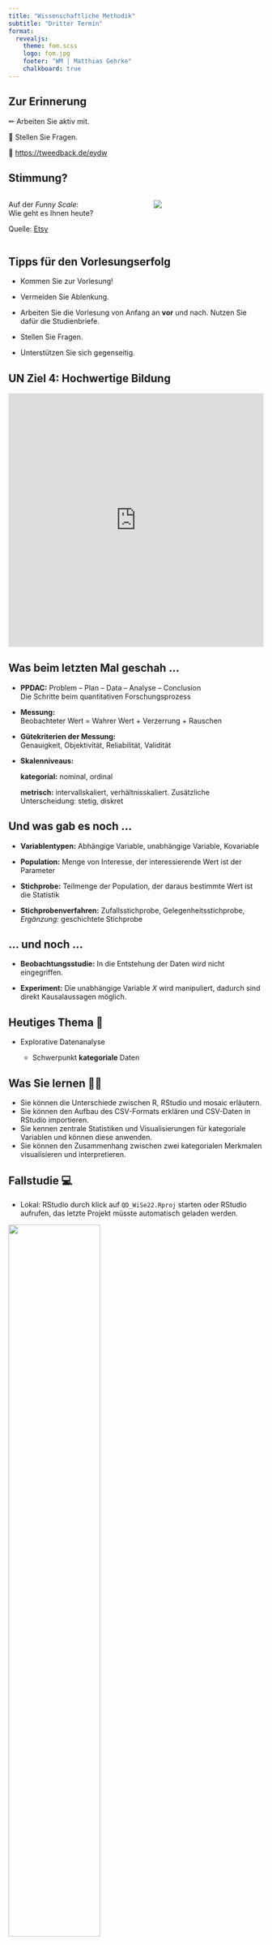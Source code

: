 ```yaml
---
title: "Wissenschaftliche Methodik"
subtitle: "Dritter Termin"
format: 
  revealjs:
    theme: fom.scss
    logo: fom.jpg
    footer: "WM | Matthias Gehrke"
    chalkboard: true
---
```

## Zur Erinnerung

&#x270F; Arbeiten Sie aktiv mit.

&#x1F937; Stellen Sie Fragen.

<!-- ===> noch anpassen <=== -->
&#x1F4AA; [https://tweedback.de/eydw](https://tweedback.de/eydw)

## Stimmung?

::: {.columns}

:::: {.column width="55%"}
Auf der *Funny Scale*:  
Wie geht es Ihnen heute?

::::: aside
Quelle: [Etsy](https://www.etsy.com/de/listing/1032124670/emotion-check-in-emotional-regulation?ga_order=most_relevant&ga_search_type=all&ga_view_type=gallery&ga_search_query=stimmung+skala&ref=sr_gallery-1-16&sts=1)
:::::

::::

:::: {.column width="45%"}
![](img/fun-scale.jpg){fig-align="center" }
::::

:::

## Tipps für den Vorlesungserfolg

- Kommen Sie zur Vorlesung!

- Vermeiden Sie Ablenkung.

- Arbeiten Sie die Vorlesung von Anfang an **vor** und nach. Nutzen Sie dafür die Studienbriefe.

- Stellen Sie Fragen.

- Unterstützen Sie sich gegenseitig.

## UN Ziel 4: Hochwertige Bildung

::: center
<iframe src="https://upgrader.gapminder.org/q/3/embed?hasBorder=true&hasOpenSansFont=false" title="86% of people get this question wrong" width="100%" height="500" style="border:none;"></iframe>
:::

## Was beim letzten Mal geschah ...

- **PPDAC:** Problem -- Plan -- Data -- Analyse -- Conclusion  
  Die Schritte beim quantitativen Forschungsprozess

- **Messung:**  
  Beobachteter Wert = Wahrer Wert + Verzerrung + Rauschen

- **Gütekriterien der Messung:**  
  Genauigkeit, Objektivität, Reliabilität, Validität

- **Skalenniveaus:** 

  **[kategorial:]{.green}** nominal, ordinal
  
  **[metrisch:]{.green}** intervallskaliert, verhältnisskaliert. Zusätzliche Unterscheidung: stetig, diskret
  
## Und was gab es noch ...

- **Variablentypen:** Abhängige Variable, unabhängige Variable, Kovariable

- **Population:** Menge von Interesse, der interessierende Wert ist der Parameter

- **Stichprobe:** Teilmenge der Population, der daraus bestimmte Wert ist die Statistik

- **Stichprobenverfahren:** Zufallsstichprobe, Gelegenheitsstichprobe, *Ergänzung:* geschichtete Stichprobe

## ... und noch ...

- **Beobachtungsstudie:** In die Entstehung der Daten wird nicht eingegriffen.

- **Experiment:** Die unabhängige Variable $X$ wird manipuliert, dadurch sind direkt Kausalaussagen möglich.

## Heutiges Thema &#127979;

- Explorative Datenanalyse 

  - Schwerpunkt **[kategoriale]{.green}** Daten


## Was Sie lernen &#x1F469;&#x200D;&#x1F3EB;

- Sie können die Unterschiede zwischen R, RStudio und mosaic erläutern.
- Sie können den Aufbau des CSV-Formats erklären und CSV-Daten in RStudio importieren.
- Sie kennen zentrale Statistiken und Visualisierungen für kategoriale Variablen und können diese anwenden.
- Sie können den Zusammenhang zwischen zwei kategorialen Merkmalen visualisieren und interpretieren.


## Fallstudie &#x1F4BB;

- Lokal: RStudio durch klick auf `QD_WiSe22.Rproj` starten oder RStudio aufrufen, das letzte Projekt müsste automatisch geladen werden.

![](img/RStudio_Project_QD.png){fig-align="center" width="60%"}


- RStudio Cloud: In **Ihr** Projekt einloggen.  

Datei `2a_Filmgenre.Rmd` im Ordner `fallstudien` öffnen.

## Pakete nachinstallieren

Ggf. Paket(e) nachinstallieren

![](img/Rmd_Install_here.png){fig-align="center" width="60%"}

## Code-Chunks in RMarkdown-Dateien

::: {.columns}

:::: {.column width="70%"}

Ein neuer Code-Chunk wird mit Ctrl-Alt-I (auf Mac Cmd-Opt-I) eingefügt:

Rechts oben im Chunk stehen folgende Symbole:

::::

:::: {.column width="30%"}

<center>
<img src="img/Rmd_Chunk.png" alt="Knit" width="200"/>
</center> 

<center>
<img src="img/Rmd_Chunk_Run.png" alt="Knit" width="200"/>
</center> 

::::
:::
- Der Pfeil nach rechts führt alle Code-Zeilen im aktuellen Chunk aus (Tastenkombination: Strg-Umsch-Eingabe, Mac: Ctrl-Shift-Enter). 
- Der Pfeil nach unten führt alle Chunks oberhalb aus.
- Eine einzelne Code-Zeile in einem Chunk kann mit Strg-Eingabe (Mac: Ctrl-Enter) ausgeführt werden.

## Risk-Literacy

Wir müssen mit Risiken und Unsicherheiten umgehen. Häufig ist Sicherheit eine Illusion. Trotzdem müssen wir Entscheidungen treffen ...

Diskutieren Sie das Ihrer Gruppe zugeordnete Problem!
*Hinweis:* Antworten bitte in einem anderen Tool vorbereiten und noch nicht in das Google-Dokument eintragen.

&#x1F4AA; [https://bit.ly/3rv8pPl](https://bit.ly/3rv8pPl)


